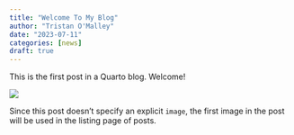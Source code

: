 ```yaml
---
title: "Welcome To My Blog"
author: "Tristan O'Malley"
date: "2023-07-11"
categories: [news]
draft: true
---
```


This is the first post in a Quarto blog. Welcome!

![](thumbnail.jpg)

Since this post doesn't specify an explicit `image`, the first image in the post will be used in the listing page of posts.
